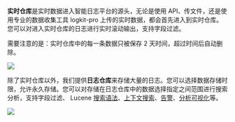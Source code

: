 **实时仓库**是实时数据进入智能日志平台的源头，无论是使用 API、传文件，还是使用专业的数据收集工具 logkit-pro 上传的实时数据，都会首先进入到实时仓库。您可以对进入实时仓库的日志进行实时滚动输出，支持字段过滤。

需要注意的是：实时仓库中的每一条数据只被保存 2 天时间，超过时间后自动删除。

![](https://pandora-kibana.qiniu.com/realtime/realtime_output.png)

除了实时仓库以外，我们提供**日志仓库**来存储大量的日志。您可以选择数据存储时限，允许永久存储。您可以对存储在日志仓库中的数据选择指定之间范围进行搜索分析，支持字段过滤、 Lucene [搜索语法](/insight/manual/4871/search-syntax)、[上下文搜索](/insight/manual/4870/context-query)、[告警](/insight/manual/4631/warning)、[分析可视化](/insight/manual/4692/reports-and-dashboards)等。

![](https://pandora-kibana.qiniu.com/log_warehouse.png)

